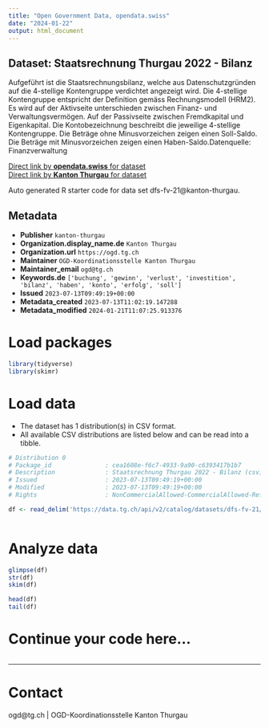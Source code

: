 ```yaml
---
title: "Open Government Data, opendata.swiss"
date: "2024-01-22"
output: html_document
---
```


## Dataset: Staatsrechnung Thurgau 2022 - Bilanz

Aufgeführt ist die Staatsrechnungsbilanz, welche aus Datenschutzgründen auf die 4-stellige Kontengruppe verdichtet angezeigt wird. Die 4-stellige Kontengruppe entspricht der Definition gemäss Rechnungsmodell (HRM2). Es wird auf der Aktivseite unterschieden zwischen Finanz- und Verwaltungsvermögen. Auf der Passivseite zwischen Fremdkapital und Eigenkapital. Die Kontobezeichnung beschreibt die jeweilige 4-stellige Kontengruppe. Die Beträge ohne Minusvorzeichen zeigen einen Soll-Saldo. Die Beträge mit Minusvorzeichen zeigen einen Haben-Saldo.Datenquelle: Finanzverwaltung

[Direct link by **opendata.swiss** for dataset](https://opendata.swiss/de/dataset/staatsrechnung-thurgau-2022-bilanz)<br>
[Direct link by **Kanton Thurgau** for dataset](https://data.tg.ch/explore/dataset/dfs-fv-21/)

Auto generated R starter code for data set dfs-fv-21@kanton-thurgau.

## Metadata

- **Publisher** `kanton-thurgau`
- **Organization.display_name.de** `Kanton Thurgau`
- **Organization.url** `https://ogd.tg.ch`
- **Maintainer** `OGD-Koordinationsstelle Kanton Thurgau`
- **Maintainer_email** `ogd@tg.ch`
- **Keywords.de** `['buchung', 'gewinn', 'verlust', 'investition', 'bilanz', 'haben', 'konto', 'erfolg', 'soll']`
- **Issued** `2023-07-13T09:49:19+00:00`
- **Metadata_created** `2023-07-13T11:02:19.147288`
- **Metadata_modified** `2024-01-21T11:07:25.913376`


# Load packages

```r

library(tidyverse)
library(skimr)

```

# Load data

-   The dataset has 1 distribution(s) in CSV format.
-   All available CSV distributions are listed below and can be read into a tibble.

```r

# Distribution 0
# Package_id               : cea1608e-f6c7-4933-9a90-c6393417b1b7
# Description              : Staatsrechnung Thurgau 2022 - Bilanz (csv)
# Issued                   : 2023-07-13T09:49:19+00:00
# Modified                 : 2023-07-13T09:49:19+00:00
# Rights                   : NonCommercialAllowed-CommercialAllowed-ReferenceRequired

df <- read_delim('https://data.tg.ch/api/v2/catalog/datasets/dfs-fv-21/exports/csv')



```

# Analyze data

```r

glimpse(df)
str(df)
skim(df)

head(df)
tail(df)

```

# Continue your code here...

```r

```

------------------------------------------------------------------------

# Contact

ogd@tg.ch | OGD-Koordinationsstelle Kanton Thurgau

